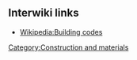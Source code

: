 
{{stub}}
== Interwiki links ==

* [[Wikipedia:Building codes]]

[[Category:Construction and materials]]
